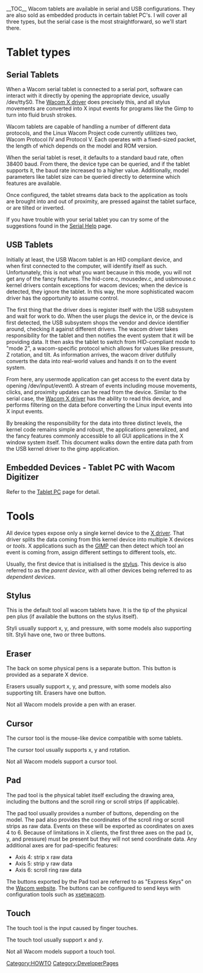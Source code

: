 __TOC__
Wacom tablets are available in serial and USB configurations. They are also sold as embedded products in certain tablet PC's. I will cover all three types, but the serial case is the most straightforward, so we'll start there.

= Tablet types =
== Serial Tablets ==

When a Wacom serial tablet is connected to a serial port, software can interact with it directly by opening the appropriate device, usually /dev/ttyS0. The [[xf86-input-wacom|Wacom X driver]] does precisely this, and all stylus movements are converted into X input events for programs like the Gimp to turn into fluid brush strokes.

Wacom tablets are capable of handling a number of different data protocols, and the Linux Wacom Project code currently utilitizes two, Wacom Protocol IV and Protocol V. Each operates with a fixed-sized packet, the length of which depends on the model and ROM version.

When the serial tablet is reset, it defaults to a standard baud rate, often 38400 baud. From there, the device type can be queried, and if the tablet supports it, the baud rate increased to a higher value. Additionally, model parameters like tablet size can be queried directly to determine which features are available.

Once configured, the tablet streams data back to the application as tools are brought into and out of proximity, are pressed against the tablet surface, or are tilted or inverted.

If you have trouble with your serial tablet you can try some of the suggestions found in the [[Serial Help]] page.

== USB Tablets ==

Initially at least, the USB Wacom tablet is an HID compliant device, and when first connected to the computer, will identify itself as such. Unfortunately, this is not what you want because in this mode, you will not get any of the fancy features. The hid-core.c, mousedev.c, and usbmouse.c kernel drivers contain exceptions for wacom devices; when the device is detected, they ignore the tablet. In this way, the more sophisticated wacom driver has the opportunity to assume control.

The first thing that the driver does is register itself with the USB subsystem and wait for work to do. When the user plugs the device in, or the device is first detected, the USB subsystem shops the vendor and device identifier around, checking it against different drivers. The wacom driver takes responsibility for the tablet and then notifies the event system that it will be providing data. It then asks the tablet to switch from HID-compliant mode to "mode 2", a wacom-specific protocol which allows for values like pressure, Z rotation, and tilt. As information arrives, the wacom driver dutifully converts the data into real-world values and hands it on to the event system.

From here, any usermode application can get access to the event data by opening /dev/input/event0. A stream of events including mouse movements, clicks, and proximity updates can be read from the device. Similar to the serial case, the [[xf86-input-wacom|Wacom X driver]] has the ability to read this device, and performs filtering on the data before converting the Linux input events into X input events.

By breaking the responsibility for the data into three distinct levels, the kernel code remains simple and robust, the applications generalized, and the fancy features commonly accessible to all GUI applications in the X window system itself. This document walks down the entire data path from the USB kernel driver to the gimp application.

== Embedded Devices - Tablet PC with Wacom Digitizer ==

Refer to the [[Tablet PC]] page for detail.

= Tools =
All device types expose only a single kernel device to the
[[xf86-input-wacom|X driver]]. That driver splits the data coming from this
kernel device into multiple X devices or ''tools''. X applications such as the [http://www.gimp.org GIMP] can then detect which
tool an event is coming from, assign different settings to different tools,
etc.

Usually, the first device that is initialised is the [[#Stylus | stylus]]. This device is also referred to as the ''parent device'', with all other devices being referred to as ''dependent devices''.

== Stylus ==
This is the default tool all wacom tablets have. It is the tip of the physical
pen plus (if available the buttons on the stylus itself).

Styli usually support x, y, and pressure, with some models also supporting
tilt. Styli have one, two or three buttons.

== Eraser ==
The back on some physical pens is a separate button. This button is provided
as a separate X device.

Erasers usually support x, y, and pressure, with some models also supporting
tilt. Erasers have one button.

Not all Wacom models provide a pen with an eraser.

== Cursor ==
The cursor tool is the mouse-like device compatible with some tablets.

The cursor tool usually supports x, y and rotation.

Not all Wacom models support a cursor tool.

== Pad ==
The pad tool is the physical tablet itself excluding the drawing area,
including the buttons and the scroll ring or scroll strips (if applicable).

The pad tool usually provides a number of buttons, depending on the model.
The pad also provides the coordinates of the scroll ring or scroll strips as
raw data. Events on these will be exported as coordinates on axes 4 to 6. 
Because of limitations in X clients, the first three axes on the pad (x, y, and pressure) must be present but they will not send coordinate data.
Any additional axes are for pad-specific features:
* Axis 4: strip x raw data
* Axis 5: strip y raw data
* Axis 6: scroll ring raw data

The buttons exported by the Pad tool are referred to as "Express Keys" on the [http://www.wacom.com Wacom website]. The buttons can be configured to send keys with configuration tools such as [[xsetwacom]].

== Touch ==
The touch tool is the input caused by finger touches.

{{Fixme|reason=
* Is this correct?
* What about 2FGT?}}
The touch tool usually support x and y.

Not all Wacom models support a touch tool.

[[Category:HOWTO]]
[[Category:DeveloperPages]]